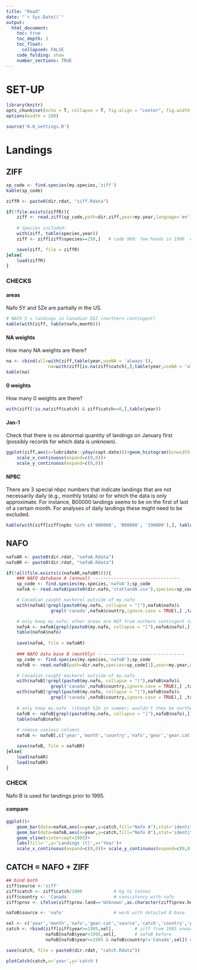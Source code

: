 ```yaml
---
title: "Read"
date: "`r Sys.Date()`"
output:
  html_document:
    toc: true
    toc_depth: 3
    toc_float:
      collapsed: FALSE
    code_folding: show
    number_sections: TRUE
---
```


# SET-UP

```r
library(knitr)
opts_chunk$set(echo = T, collapse = T, fig.align = "center", fig.width = 9, fig.height = 6)
options(width = 200)
```    

```r
source('0.0_settings.R')
```

# Landings
## ZIFF
```r
sp_code <- find.species(my.species,'ziff')
kable(sp_code) 
```

```r
ziffR <- paste0(dir.rdat, "ziff.Rdata")

if(!file.exists(ziffR)){
    ziff <- read.ziff(sp_code,path=dir.ziff,year=my.year,language='en')
    
    # Species included:
    with(ziff, table(species,year))
    ziff <- ziff[ziff$species==250,]   # code 960: few heads in 1996  code 951: wrong whelk

    save(ziff, file = ziffR)
}else{
    load(ziffR)
}

```
### CHECKS {.tabset}

#### areas
Nafo 5Y and 5Ze are partially in the US.
```r
# NAFO 5 = landings in Canadian EEZ (northern contingent)
kable(with(ziff, table(nafo,month)))     
```

#### NA weights
How many NA weights are there?
```r
na <- cbind(all=with(ziff,table(year,useNA = 'always')),
                na=with(ziff[is.na(ziff$catch),],table(year,useNA = 'always')))
kable(na)
```

#### 0 weights
How many 0 weights are there?
```r
with(ziff[!is.na(ziff$catch) & ziff$catch==0,],table(year))
```

#### Jan-1
Check that there is no abnormal quantity of landings on January first (possibly records for which data is unknown).
```r
ggplot(ziff,aes(x=lubridate::yday(capt.date)))+geom_histogram(binwidth = 1)+
    scale_x_continuous(expand=c(0,0))+
    scale_y_continuous(expand=c(0,0))
```

#### NPBC
There are 3 special nbpc numbers that indicate landings that are not necessarily daily (e.g., monthly totals) or for which the data is only approximate. For instance, B00000 landings seems to be on the first of last of a certain month. For analyses of daily landings these might need to be excluded.
```r
kable(with(ziff[ziff$npbc %in% c('000000', 'B00000', '190000'),], table(year,npbc)))  
```

## NAFO

```r
nafoAR <- paste0(dir.rdat, "nafoA.Rdata")
nafoBR <- paste0(dir.rdat, "nafoB.Rdata")

if(!all(file.exists(c(nafoAR,nafoBR)))){
    ### NAFO database A (annual) ---------------------------------
    sp_code <- find.species(my.species,'nafoA');sp_code
    nafoA <- read.nafoA(paste0(dir.nafo,'statlandA.csv'),species=sp_code[1], year=my.year) 

    # Canadian caught mackerel outside of my.nafo
    with(nafoA[!grepl(paste0(my.nafo, collapse = "|"),nafoA$nafo)&
                 grepl('canada',nafoA$country,ignore.case = TRUE),] ,table(year,nafo))

    # only keep my.nafo; other areas are NOT from nothern contingent (winter months in US or Europe)
    nafoA <- nafoA[grepl(paste0(my.nafo, collapse = "|"),nafoA$nafo),] 
    table(nafoA$nafo)
    
    save(nafoA, file = nafoAR)
    
    ### NAFO data base B (monthly) ---------------------------------
    sp_code <- find.species(my.species,'nafoB');sp_code
    nafoB <- read.nafoB(path=dir.nafo,species=sp_code[1],year=my.year,overwrite=FALSE)  # overwrite=TRUE if new download   

    # Canadian caught mackerel outside of my.nafo
    with(nafoB[!grepl(paste0(my.nafo, collapse = "|"),nafoB$nafo)&
                 grepl('canada',nafoB$country,ignore.case = TRUE),] ,table(year,nafo))
    with(nafoB[!grepl(paste0(my.nafo, collapse = "|"),nafoB$nafo)&
                 grepl('canada',nafoB$country,ignore.case = TRUE),] ,table(month,nafo))
    
    # only keep my.nafo  (though 5Ze in summer; wouldn't they be northern contingent fish??)
    nafoB <- nafoB[grepl(paste0(my.nafo, collapse = "|"),nafoB$nafo),] 
    table(nafoB$nafo)
    
    # remove useless columns 
    nafoB <- nafoB[,c('year','month','country','nafo','gear','gear.cat','tonnage.class','prov','catch')]

    save(nafoB, file = nafoBR)
}else{
    load(nafoAR)
    load(nafoBR)
}
```
### CHECK {.tabset}
Nafo B is used for landings prior to 1995.

#### compare
```r
ggplot()+
    geom_bar(data=nafoA,aes(x=year,y=catch,fill="Nafo A"),stat='identity',alpha=0.4)+
    geom_bar(data=nafoB,aes(x=year,y=catch,fill="Nafo B"),stat='identity',alpha=0.4)+
    geom_vline(xintercept=1985)+
    labs(fill='',y='Landings (t)',x='Year')+
    scale_x_continuous(expand=c(0,0))+ scale_y_continuous(expand=c(0,0))
```

## CATCH = NAFO + ZIFF

```r
## bind both
ziff$source <-'ziff'
ziff$catch <- ziff$catch/1000            # kg to tonnes
ziff$country <- 'Canada'                 # consistency with nafo
ziff$prov <- ifelse(ziff$prov.land=='Unknown',as.character(ziff$prov.home),as.character(ziff$prov.land))

nafoB$source <- 'nafo'                   # work with detailed B base

sel <- c('year','month','nafo','gear.cat','source','catch','country','prov')
catch <- rbind(ziff[ziff$year>=1995,sel],        # ziff from 1995 onwards
               nafoB[nafoB$year<1995,sel],       # nafoB before
               nafoB[nafoB$year>=1995 & nafoB$country!='Canada',sel]) # foreign post 1994

save(catch, file = paste0(dir.rdat, "catch.Rdata"))

plotCatch(catch,x='year',y='catch')
```
